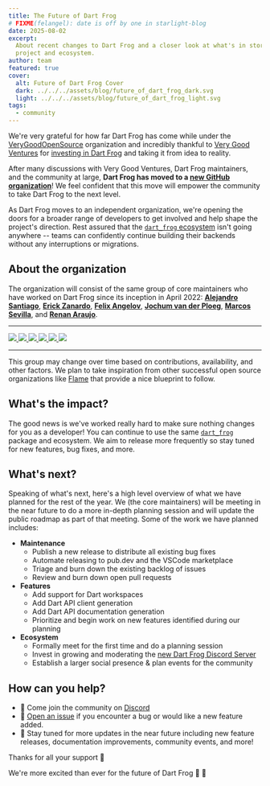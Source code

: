 ```yaml
---
title: The Future of Dart Frog
# FIXME(felangel): date is off by one in starlight-blog
date: 2025-08-02
excerpt:
  About recent changes to Dart Frog and a closer look at what's in store for the
  project and ecosystem.
author: team
featured: true
cover:
  alt: Future of Dart Frog Cover
  dark: ../../../assets/blog/future_of_dart_frog_dark.svg
  light: ../../../assets/blog/future_of_dart_frog_light.svg
tags:
  - community
---
```


We're very grateful for how far Dart Frog has come while under the
[VeryGoodOpenSource](https://github.com/verygoodopensource) organization and
incredibly thankful to [Very Good Ventures](https://verygood.ventures) for
[investing in Dart Frog](https://verygood.ventures/blog/dart-frog-has-found-a-new-pond)
and taking it from idea to reality.

After many discussions with Very Good Ventures, Dart Frog maintainers, and the
community at large, **Dart Frog has moved to a
[new GitHub organization](https://github.com/dart-frog-dev)**! We feel confident
that this move will empower the community to take Dart Frog to the next level.

As Dart Frog moves to an independent organization, we're opening the doors for a
broader range of developers to get involved and help shape the project's
direction. Rest assured that the
[`dart_frog` ecosystem](https://pub.dev/publishers/dart-frog.dev/packages) isn't
going anywhere -- teams can confidently continue building their backends without
any interruptions or migrations.

## About the organization

The organization will consist of the same group of core maintainers who have
worked on Dart Frog since its inception in April 2022:
[**Alejandro Santiago**](https://github.com/alestiago),
[**Erick Zanardo**](https://github.com/erickzanardo),
[**Felix Angelov**](https://github.com/felangel),
[**Jochum van der Ploeg**](https://github.com/wolfenrain),
[**Marcos Sevilla**](https://github.com/marcossevilla), and
[**Renan Araujo**](https://github.com/renancaraujo).

---

<div class="grid grid-cols-6 gap-4">
	<a href="https://github.com/alestiago">
		<img
			class="rounded-full"
			src="https://avatars.githubusercontent.com/u/44524995?v=4"
		/>
	</a>
	<a href="https://github.com/erickzanardo">
		<img
			class="rounded-full"
			src="https://avatars.githubusercontent.com/u/835641?v=4"
		/>
	</a>
	<a href="https://github.com/felangel">
		<img
			class="rounded-full"
			src="https://avatars.githubusercontent.com/u/8855632?v=4"
		/>
	</a>
	<a href="https://github.com/wolfenrain">
		<img
			class="rounded-full"
			src="https://avatars.githubusercontent.com/u/15887627?v=4"
		/>
	</a>
	<a href="https://github.com/renancaraujo">
		<img
			class="rounded-full"
			src="https://avatars.githubusercontent.com/u/6718144?v=4"
		/>
	</a>
	<a href="https://github.com/marcossevilla">
		<img
			class="rounded-full"
			src="https://avatars.githubusercontent.com/u/31174242?v=4"
		/>
	</a>
</div>

---

This group may change over time based on contributions, availability, and other
factors. We plan to take inspiration from other successful open source
organizations like [Flame](https://flame-engine.org) that provide a nice
blueprint to follow.

## What's the impact?

The good news is we've worked really hard to make sure nothing changes for you
as a developer! You can continue to use the same
[`dart_frog`](https://pub.dev/packages/dart_frog) package and ecosystem. We aim
to release more frequently so stay tuned for new features, bug fixes, and more.

## What's next?

Speaking of what's next, here's a high level overview of what we have planned
for the rest of the year. We (the core maintainers) will be meeting in the near
future to do a more in-depth planning session and will update the public roadmap
as part of that meeting. Some of the work we have planned includes:

- **Maintenance**
  - Publish a new release to distribute all existing bug fixes
  - Automate releasing to pub.dev and the VSCode marketplace
  - Triage and burn down the existing backlog of issues
  - Review and burn down open pull requests
- **Features**
  - Add support for Dart workspaces
  - Add Dart API client generation
  - Add Dart API documentation generation
  - Prioritize and begin work on new features identified during our planning
- **Ecosystem**
  - Formally meet for the first time and do a planning session
  - Invest in growing and moderating the
    [new Dart Frog Discord Server](https://discord.gg/dart-frog)
  - Establish a larger social presence & plan events for the community

## How can you help?

- 💬 Come join the community on [Discord](https://discord.gg/dart-frog)
- 🙋
  [Open an issue](https://github.com/dart-frog-dev/dart_frog/issues/new/choose)
  if you encounter a bug or would like a new feature added.
- 👀 Stay tuned for more updates in the near future including new feature
  releases, documentation improvements, community events, and more!

Thanks for all your support 💙

We're more excited than ever for the future of Dart Frog 🎯 🐸
